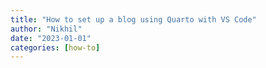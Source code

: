 ```yaml
---
title: "How to set up a blog using Quarto with VS Code"
author: "Nikhil"
date: "2023-01-01"
categories: [how-to]
---
```


